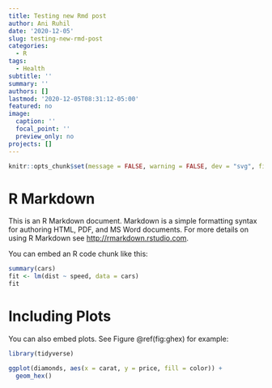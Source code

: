 ```yaml
---
title: Testing new Rmd post
author: Ani Ruhil
date: '2020-12-05'
slug: testing-new-rmd-post
categories:
  - R
tags:
  - Health
subtitle: ''
summary: ''
authors: []
lastmod: '2020-12-05T08:31:12-05:00'
featured: no
image:
  caption: ''
  focal_point: ''
  preview_only: no
projects: []
---
```


```r
knitr::opts_chunk$set(message = FALSE, warning = FALSE, dev = "svg", fig.retina = 1)
```


# R Markdown

This is an R Markdown document. Markdown is a simple formatting syntax for authoring HTML, PDF, and MS Word documents. For more details on using R Markdown see <http://rmarkdown.rstudio.com>.

You can embed an R code chunk like this:

```r
summary(cars)
fit <- lm(dist ~ speed, data = cars)
fit
```

# Including Plots

You can also embed plots. See Figure \@ref(fig:ghex) for example:

```r
library(tidyverse)

ggplot(diamonds, aes(x = carat, y = price, fill = color)) +
  geom_hex()
```

